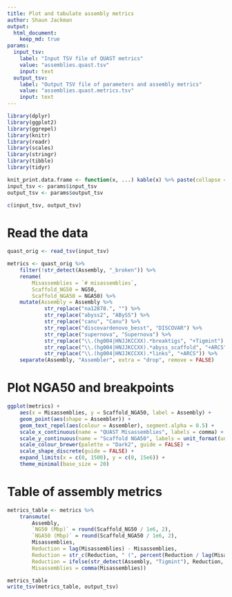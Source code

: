 ```yaml
---
title: Plot and tabulate assembly metrics
author: Shaun Jackman
output:
  html_document:
    keep_md: true
params:
  input_tsv:
    label: "Input TSV file of QUAST metrics"
    value: "assemblies.quast.tsv"
    input: text
  output_tsv:
    label: "Output TSV file of parameters and assembly metrics"
    value: "assemblies.quast.metrics.tsv"
    input: text
---
```


```r
library(dplyr)
library(ggplot2)
library(ggrepel)
library(knitr)
library(readr)
library(scales)
library(stringr)
library(tibble)
library(tidyr)

knit_print.data.frame <- function(x, ...) kable(x) %>% paste(collapse = "\n") %>% asis_output
input_tsv <- params$input_tsv
output_tsv <- params$output_tsv

c(input_tsv, output_tsv)
```

# Read the data
```r
quast_orig <- read_tsv(input_tsv)

metrics <- quast_orig %>%
	filter(!str_detect(Assembly, "_broken")) %>%
	rename(
		Misassemblies = `# misassemblies`,
		Scaffold_NG50 = NG50,
		Scaffold_NGA50 = NGA50) %>%
	mutate(Assembly = Assembly %>%
			str_replace("na12878.", "") %>%
			str_replace("abyss2", "ABySS") %>%
			str_replace("canu", "Canu") %>%
			str_replace("discovardenovo_besst", "DISCOVAR") %>%
			str_replace("supernova", "Supernova") %>%
			str_replace("\\.(hg004|HNJJKCCXX).*breaktigs", "+Tigmint") %>%
			str_replace("\\.(hg004|HNJJKCCXX).*abyss_scaffold", "+ARCS") %>%
			str_replace("\\.(hg004|HNJJKCCXX).*links", "+ARCS")) %>%
	separate(Assembly, "Assembler", extra = "drop", remove = FALSE)
```

# Plot NGA50 and breakpoints
```r
ggplot(metrics) +
	aes(x = Misassemblies, y = Scaffold_NGA50, label = Assembly) +
	geom_point(aes(shape = Assembler)) +
	geom_text_repel(aes(colour = Assembler), segment.alpha = 0.5) +
	scale_x_continuous(name = "QUAST Misassemblies", labels = comma) +
	scale_y_continuous(name = "Scaffold NGA50", labels = unit_format(unit = "Mbp", scale = 1e-6)) +
	scale_colour_brewer(palette = "Dark2", guide = FALSE) +
	scale_shape_discrete(guide = FALSE) +
	expand_limits(x = c(0, 1500), y = c(0, 15e6)) +
	theme_minimal(base_size = 20)
```

# Table of assembly metrics
```r
metrics_table <- metrics %>%
	transmute(
		Assembly,
		`NG50 (Mbp)` = round(Scaffold_NG50 / 1e6, 2),
		`NGA50 (Mbp)` = round(Scaffold_NGA50 / 1e6, 2),
		Misassemblies,
		Reduction = lag(Misassemblies) - Misassemblies,
		Reduction = str_c(Reduction, " (", percent(Reduction / lag(Misassemblies)), ")"),
		Reduction = ifelse(str_detect(Assembly, "Tigmint"), Reduction, NA),
		Misassemblies = comma(Misassemblies))

metrics_table
write_tsv(metrics_table, output_tsv)
```
